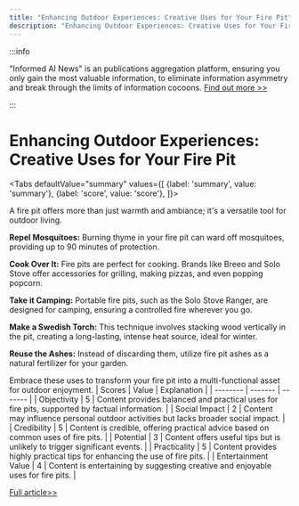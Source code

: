 ```yaml
---
title: "Enhancing Outdoor Experiences: Creative Uses for Your Fire Pit"
description: "Enhancing Outdoor Experiences: Creative Uses for Your Fire Pit"
---
```



:::info

"Informed AI News" is an publications aggregation platform, ensuring you only gain the most valuable information, to eliminate information asymmetry and break through the limits of information cocoons.  [Find out more >>](/)

:::

# Enhancing Outdoor Experiences: Creative Uses for Your Fire Pit


<Tabs
	defaultValue="summary"
	values={[
	{label: 'summary', value: 'summary'},
	{label: 'score', value: 'score'},
]}>
<TabItem value="summary">


A fire pit offers more than just warmth and ambiance; it's a versatile tool for outdoor living.

**Repel Mosquitoes:** Burning thyme in your fire pit can ward off mosquitoes, providing up to 90 minutes of protection.

**Cook Over It:** Fire pits are perfect for cooking. Brands like Breeo and Solo Stove offer accessories for grilling, making pizzas, and even popping popcorn.

**Take it Camping:** Portable fire pits, such as the Solo Stove Ranger, are designed for camping, ensuring a controlled fire wherever you go.

**Make a Swedish Torch:** This technique involves stacking wood vertically in the pit, creating a long-lasting, intense heat source, ideal for winter.

**Reuse the Ashes:** Instead of discarding them, utilize fire pit ashes as a natural fertilizer for your garden.

Embrace these uses to transform your fire pit into a multi-functional asset for outdoor enjoyment.
</TabItem>
<TabItem value="score">
	| Scores     | Value   | Explanation |
	| -------- | ------- | ------- |
	| Objectivity  | 5    | Content provides balanced and practical uses for fire pits, supported by factual information.    |
	| Social Impact | 2     | Content may influence personal outdoor activities but lacks broader social impact.    |
	| Credibility    | 5    | Content is credible, offering practical advice based on common uses of fire pits.    |
	| Potential    | 3    | Content offers useful tips but is unlikely to trigger significant events.    |
	| Practicality    | 5    | Content provides highly practical tips for enhancing the use of fire pits.    |
	| Entertainment Value    | 4    | Content is entertaining by suggesting creative and enjoyable uses for fire pits.    |
</TabItem>
</Tabs>

[Full article>>](https://www.cnet.com/home/yard-and-outdoors/5-clever-ways-to-use-your-fire-pit-all-summer-long/#ftag=CAD590a51e)
